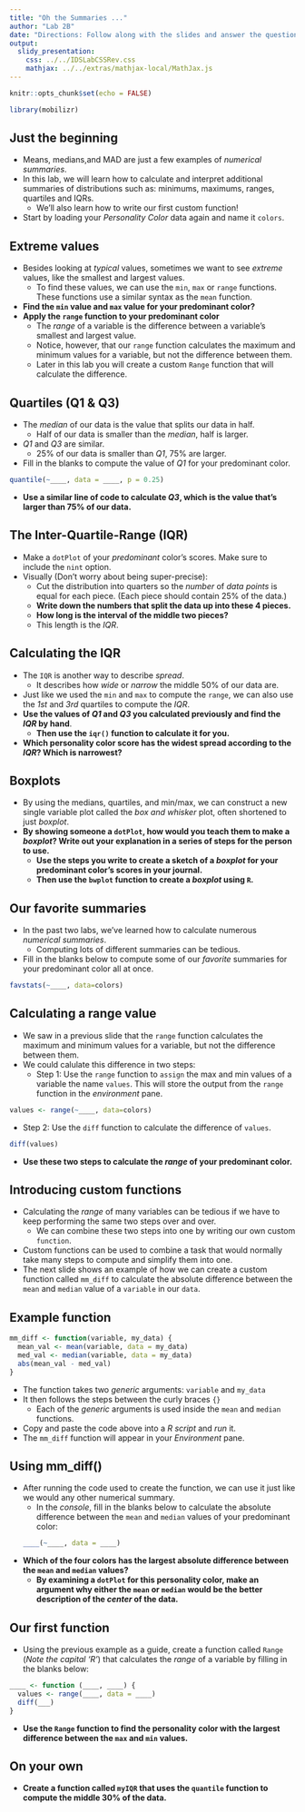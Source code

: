 ```yaml
---
title: "Oh the Summaries ..."
author: "Lab 2B"
date: "Directions: Follow along with the slides and answer the questions in **red** font in your journal."
output: 
  slidy_presentation: 
    css: ../../IDSLabCSSRev.css
    mathjax: ../../extras/mathjax-local/MathJax.js
---
```


```r
knitr::opts_chunk$set(echo = FALSE)
```

```r
library(mobilizr)
```

## Just the beginning

- Means, medians,and MAD are just a few examples of _numerical summaries_.
- In this lab, we will learn how to calculate and interpret additional summaries of  distributions such as: minimums, maximums, ranges, quartiles and IQRs. 
    - We'll also learn how to write our first custom function!
- Start by loading your _Personality Color_ data again and name it `colors`.


## Extreme values

- Besides looking at _typical_ values, sometimes we want to see _extreme_ values, like the smallest and largest values.
    - To find these values, we can use the `min`, `max` or `range` functions. These functions use a similar syntax as the `mean` function.
- **Find the `min` value and `max` value for your predominant color?**
- **Apply the `range` function to your predominant color**
    - The _range_ of a variable is the difference between a variable's smallest and largest value. 
    - Notice, however, that our `range` function calculates the maximum and minimum values for a variable, but not the difference between them.
    - Later in this lab you will create a custom `Range` function that will calculate the difference.

## Quartiles (Q1 & Q3)

- The _median_ of our data is the value that splits our data in half.
    - Half of our data is smaller than the _median_, half is larger.
- _Q1_ and _Q3_ are similar.
    - 25% of our data is smaller than _Q1_, 75% are larger.
- Fill in the blanks to compute the value of _Q1_ for your predominant color.
```r
quantile(~____, data = ____, p = 0.25)
```

- **Use a similar line of code to calculate _Q3_, which is the value that's larger than 75% of our data.**

## The Inter-Quartile-Range (IQR)

- Make a `dotPlot` of your _predominant_ color's scores. Make sure to include the `nint` option.
- Visually (Don't worry about being super-precise): 
    - Cut the distribution into quarters so the _number_ of _data points_ is equal for each piece. (Each piece should contain 25% of the data.)
    - **Write down the numbers that split the data up into these 4 pieces.**
    - **How long is the interval of the middle two pieces?**
    - This length is the _IQR_.


## Calculating the IQR

- The `IQR` is another way to describe _spread_.
    - It describes how _wide_ or _narrow_ the middle 50% of our data are.
- Just like we used the `min` and `max` to compute the `range`, we can also use the _1st_ and _3rd_ quartiles to compute the _IQR_.
- **Use the values of _Q1_ and _Q3_ you calculated previously and find the _IQR_ by hand**.
    - **Then use the `iqr()` function to calculate it for you.**
- **Which personality color score has the widest spread according to the _IQR_? Which is narrowest?**

## Boxplots

- By using the medians, quartiles, and min/max, we can construct a new single variable plot called the _box and whisker_ plot, often shortened to just _boxplot_.
- **By showing someone a `dotPlot`, how would you teach them to make a _boxplot_? Write out your explanation in a series of steps for the person to use.**
    - **Use the steps you write to create a sketch of a _boxplot_ for your predominant color's scores in your journal.**
    - **Then use the `bwplot` function to create a _boxplot_ using `R`.**
    
## Our favorite summaries

- In the past two labs, we've learned how to calculate numerous _numerical summaries_.
    - Computing lots of different summaries can be tedious.
- Fill in the blanks below to compute some of our _favorite_ summaries for your predominant color all at once.
```r
favstats(~____, data=colors)
```

## Calculating a range value

- We saw in a previous slide that the `range` function calculates the maximum and minimum values for a variable, but not the difference between them.
- We could calulate this difference in two steps:
  - Step 1: Use the `range` function to `assign` the max and min values of a variable the name `values`. This will store the output from the `range` function in the _environment_ pane.
    
```r
values <- range(~____, data=colors)
```

  - Step 2: Use the `diff` function to calculate the difference of `values`.

    
```r
diff(values)
```
- **Use these two steps to calculate the _range_ of your predominant color.**


## Introducing custom functions 

- Calculating the _range_ of many variables can be tedious if we have to keep performing the same two steps over and over.
    - We can combine these two steps into one by writing our own custom `function`.
- Custom functions can be used to combine a task that would normally take many steps to compute and simplify them into one.
- The next slide shows an example of how we can create a custom function called `mm_diff` to calculate the absolute difference between the `mean` and `median` value of a `variable` in our `data`.


## Example function

```r
mm_diff <- function(variable, my_data) {
  mean_val <- mean(variable, data = my_data)
  med_val <- median(variable, data = my_data)
  abs(mean_val - med_val)
}
```

- The function takes two _generic_ arguments: `variable` and `my_data`
- It then follows the steps between the curly braces `{}`
    - Each of the _generic_ arguments is used inside the `mean` and `median` functions.
- Copy and paste the code above into a _R script_ and _run_ it. 
- The `mm_diff` function will appear in your _Environment_ pane.


## Using mm_diff()

- After running the code used to create the function, we can use it just like we would any other numerical summary.
    - In the _console_, fill in the blanks below to calculate the absolute difference between the `mean` and `median` values of your predominant color:
```r
____(~____, data = ____)
```

- **Which of the four colors has the largest absolute difference between the `mean` and `median` values?**
    - **By examining a `dotPlot` for this personality color, make an argument why either the `mean` or `median` would be the better description of the _center_ of the data.**


## Our first function

- Using the previous example as a guide, create a function called `Range` (_Note the capital 'R'_) that calculates the _range_ of a variable by filling in the blanks below:

```r
____ <- function (____, ____) {
  values <- range(____, data = ____)
  diff(___)
}
```

- **Use the `Range` function to find the personality color with the largest difference between the `max` and `min` values.**


## On your own

- **Create a function called `myIQR` that uses the `quantile` function to compute the middle 30% of the data.**




